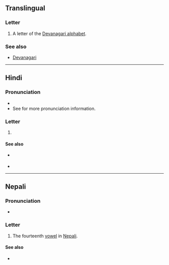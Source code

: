 {{also|अ|अं|अः|अ-}}
==Translingual==

===Letter===
{{mul-letter|sc=Deva}}

# A letter of the [[Devanagari alphabet]].

===See also===
* [[w:Devanagari|Devanagari]]

----

==Hindi==

===Pronunciation===
* {{hi-IPA}}
* See {{l|hi|ँ|tr=-}} for more pronunciation information.

===Letter===
{{head|hi|letter}}

# {{n-g|the fourteenth [[vowel]] in [[Hindi]]}}

====See also====
* {{sense|matra}} {{l|hi|ँ|tr=-}}
* {{list:Devanagari script letters/hi}}

----

==Nepali==

===Pronunciation===
* {{ne-IPA}}

===Letter===
{{head|ne|letter}}

# The fourteenth [[vowel]] in [[Nepali]].

====See also====
* {{list:Devanagari script letters/ne}}